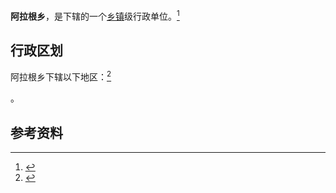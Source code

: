 {{中国乡级行政区|65/31/30/205/000}}

'''阿拉根乡'''，是{{PRC admin/fullname|65/31/30/205/000|3}}下辖的一个[[乡镇|乡镇]]级行政单位。<ref>{{PRC admin/ref sgc|{{PRC admin/parent|65/31/30/205/000}}}}</ref>

== 行政区划 ==

阿拉根乡下辖以下地区：<ref>{{PRC admin/ref sgc|65/31/30/205/000}}</ref>

{{PRC admin/children|65/31/30/205/000}}。

== 参考资料 ==

{{reflist}}

{{行政区划小作品}}
{{PRC admin/navcat|65/31/30/205/000}}